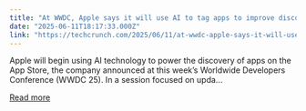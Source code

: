 ```yaml
---
title: "At WWDC, Apple says it will use AI to tag apps to improve discoverability on the App Store"
date: "2025-06-11T18:17:33.000Z"
link: "https://techcrunch.com/2025/06/11/at-wwdc-apple-says-it-will-use-ai-to-tag-apps-to-improve-discoverability-on-the-app-store/"
---
```


Apple will begin using AI technology to power the discovery of apps on the App Store, the company announced at this week&#8217;s Worldwide Developers Conference (WWDC 25). In a session focused on upda...

[Read more](https://techcrunch.com/2025/06/11/at-wwdc-apple-says-it-will-use-ai-to-tag-apps-to-improve-discoverability-on-the-app-store/)
